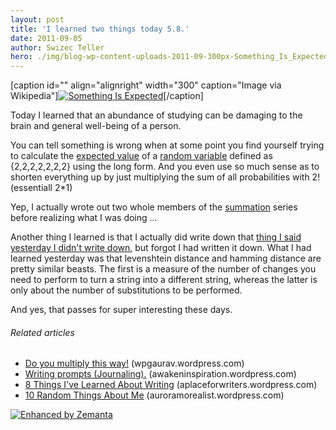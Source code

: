 ```yaml
---
layout: post
title: 'I learned two things today 5.8.'
date: 2011-09-05
author: Swizec Teller
hero: ./img/blog-wp-content-uploads-2011-09-300px-Something_Is_Expected_Cover2.png
---
```

\[caption id="" align="alignright" width="300" caption="Image via Wikipedia"][![Something Is Expected](./img/blog-wp-content-uploads-2011-09-300px-Something_Is_Expected_Cover2.png "Something Is Expected")](http://en.wikipedia.org/wiki/File:Something_Is_Expected_Cover.png)\[/caption]



Today I learned that an abundance of studying can be damaging to the brain and general well-being of a person.



You can tell something is wrong when at some point you find yourself trying to calculate the [expected value](http://en.wikipedia.org/wiki/Expected_value "Expected value") of a [random variable](http://en.wikipedia.org/wiki/Random_variable "Random variable") defined as {2,2,2,2,2,2,2} using the long form. And you even use so much sense as to shorten everything up by just multiplying the sum of all probabilities with 2! (essentiall 2\*1)



Yep, I actually wrote out two whole members of the [summation](http://en.wikipedia.org/wiki/Summation "Summation") series before realizing what I was doing ...



Another thing I learned is that I actually did write down that [thing I said yesterday I didn't write down](http://swizec.com/blog/i-learned-two-things-today-4-8/swizec/2357 "I learned two things today 4.8."), but forgot I had written it down. What I had learned yesterday was that levenshtein distance and hamming distance are pretty similar beasts. The first is a measure of the number of changes you need to perform to turn a string into a different string, whereas the latter is only about the number of substitutions to be performed.



And yes, that passes for super interesting these days.

###### Related articles

- [Do you multiply this way!](http://wpgaurav.wordpress.com/2011/08/31/do-you-multiply-this-way/) (wpgaurav.wordpress.com)
- [Writing prompts (Journaling).](http://awakeninspiration.wordpress.com/2011/07/26/writing-prompts-journaling/) (awakeninspiration.wordpress.com)
- [8 Things I've Learned About Writing](http://aplaceforwriters.wordpress.com/2011/09/05/8-things-ive-learned-about-writing/) (aplaceforwriters.wordpress.com)
- [10 Random Things About Me](http://auroramorealist.wordpress.com/2011/09/05/random-things-about-me/) (auroramorealist.wordpress.com)

[![Enhanced by Zemanta](http://img.zemanta.com/zemified_e.png?x-id=7127d305-00c3-475d-b340-94e684fc6779)](http://www.zemanta.com/ "Enhanced by Zemanta")